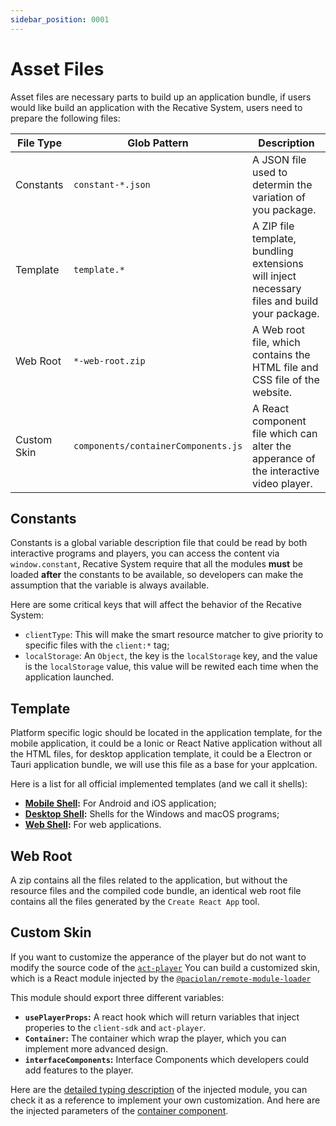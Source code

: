 ```yaml
---
sidebar_position: 0001
---
```


# Asset Files

Asset files are necessary parts to build up an application bundle, if users
would like build an application with the Recative System, users need to prepare
the following files:

| File Type   | Glob Pattern                        | Description                                                                                  |
| ----------- | ----------------------------------- | -------------------------------------------------------------------------------------------- |
| Constants   | `constant-*.json`                   | A JSON file used to determin the variation of you package.                                   |
| Template    | `template.*`                        | A ZIP file template, bundling extensions will inject necessary files and build your package. |
| Web Root    | `*-web-root.zip`                    | A Web root file, which contains the HTML file and CSS file of the website.                   |
| Custom Skin | `components/containerComponents.js` | A React component file which can alter the apperance of the interactive video player.        |

## Constants

Constants is a global variable description file that could be read by both 
interactive programs and players, you can access the content via
`window.constant`, Recative System require that all the modules **must** be
loaded **after** the constants to be available, so developers can make the
assumption that the variable is always available.

Here are some critical keys that will affect the behavior of the Recative
System:

* `clientType`: This will make the smart resource matcher to give priority to
  specific files with the `client:*` tag;
* `localStorage`: An `Object`, the key is the `localStorage` key, and the value
  is the `localStorage` value, this value will be rewited each time when the
  application launched.

## Template

Platform specific logic should be located in the application template, for the
mobile application, it could be a Ionic or React Native application without all
the HTML files, for desktop application template, it could be a Electron or
Tauri application bundle, we will use this file as a base for your applcation.

Here is a list for all official implemented templates (and we call it shells):
* **[Mobile Shell](https://github.com/recative/recative-system/tree/master/packages/mobile-shell):** For Android and iOS application;
* **[Desktop Shell](https://github.com/recative/recative-system/tree/master/packages/desktop-shell):** Shells for the Windows and macOS programs;
* **[Web Shell](https://github.com/recative/recative-system/tree/master/packages/web-shell):** For web applications.

## Web Root

A zip contains all the files related to the application, but without the
resource files and the compiled code bundle, an identical web root file contains
all the files generated by the `Create React App` tool.

## Custom Skin

If you want to customize the apperance of the player but do not want to modify
the source code of the [`act-player`](https://github.com/recative/recative-system/tree/master/packages/act-player)
You can build a customized skin, which is a React module injected by the [`@paciolan/remote-module-loader`](https://www.npmjs.com/package/@paciolan/remote-module-loader)

This module should export three different variables:
* **`usePlayerProps`:** A react hook which will return variables that inject
  properies to the `client-sdk` and `act-player`.
* **`Container`:** The container which wrap the player, which you can implement
  more advanced design.
* **`interfaceComponents`:** Interface Components which developers could add
  features to the player.

Here are the [detailed typing description](https://github.com/recative/recative-system/blob/94572bda8a1e6bb8f71cb51b7456587186ca99d4/packages/client-sdk/src/components/Content.tsx#L89-L96)
of the injected module, you can check it as a reference to implement your own
customization. And here are the injected parameters of the [container component](https://github.com/recative/recative-system/blob/94572bda8a1e6bb8f71cb51b7456587186ca99d4/packages/client-sdk/src/components/Content.tsx#L289-L317).